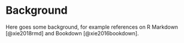 # Background {#sec:background}

Here goes some background, for example references on R Markdown [@xie2018rmd] and Bookdown [@xie2016bookdown].
